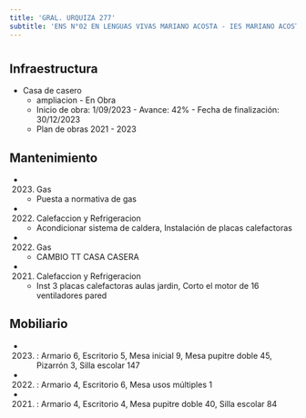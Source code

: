 ```yaml
---
title: 'GRAL. URQUIZA 277'
subtitle: 'ENS N°02 EN LENGUAS VIVAS MARIANO ACOSTA - IES MARIANO ACOSTA - ESEA EN DANZA RAMICONE CURSO VOCACIONAL DE FOLKLORE N° 06'
---
```


#
## Infraestructura

* Casa de casero 
    + ampliacion - En Obra 
    + Inicio de obra: 1/09/2023 - Avance: 42% - Fecha de finalización: 30/12/2023 
    + Plan de obras 2021 - 2023 






## Mantenimiento

*  (2023) Gas 
    + Puesta a normativa de gas

*  (2022) Calefaccion y Refrigeracion 
    + Acondicionar sistema de caldera, Instalación de placas calefactoras

*  (2022) Gas 
    + CAMBIO TT CASA CASERA

*  (2021) Calefaccion y Refrigeracion 
    + Inst 3 placas calefactoras aulas jardin, Corto el motor de 16 ventiladores pared





## Mobiliario

*  (2023) : Armario 6, Escritorio 5, Mesa inicial 9, Mesa pupitre doble 45, Pizarrón 3, Silla escolar 147 

*  (2022) : Armario 4, Escritorio 6, Mesa usos múltiples 1 

*  (2021) : Armario 4, Escritorio 4, Mesa pupitre doble 40, Silla escolar 84 



